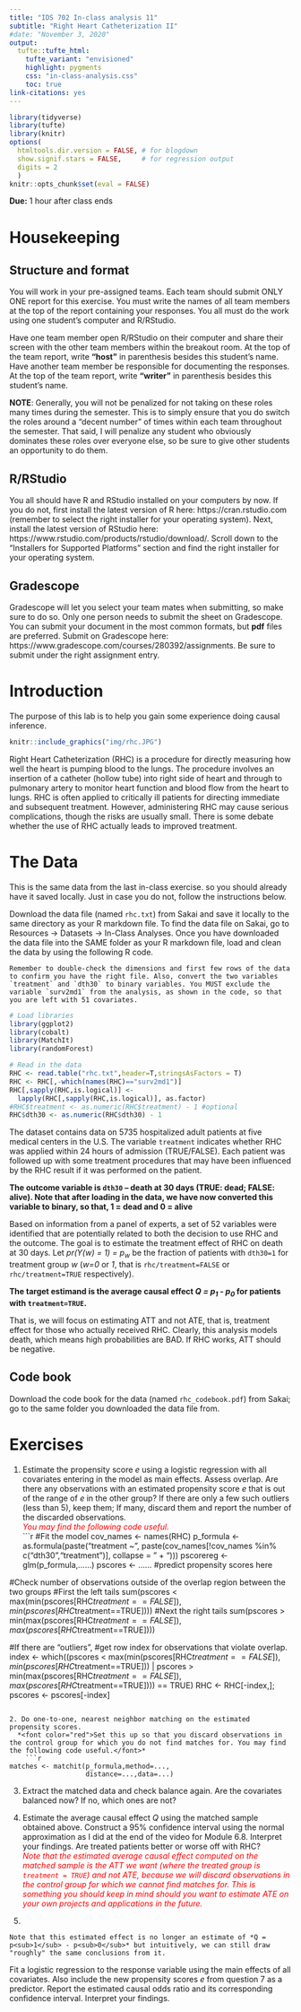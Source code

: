 ```yaml
---
title: "IDS 702 In-class analysis 11"
subtitle: "Right Heart Catheterization II"
#date: "November 3, 2020"
output: 
  tufte::tufte_html:
    tufte_variant: "envisioned"
    highlight: pygments
    css: "in-class-analysis.css"
    toc: true
link-citations: yes
---
```


```r
library(tidyverse)
library(tufte)
library(knitr)
options(
  htmltools.dir.version = FALSE, # for blogdown
  show.signif.stars = FALSE,     # for regression output
  digits = 2
  )
knitr::opts_chunk$set(eval = FALSE)
```


**Due:** 1 hour after class ends


# Housekeeping
## Structure and format
You will work in your pre-assigned teams. Each team should submit ONLY ONE report for this exercise. You must write the names of all team members at the top of the report containing your responses. You all must do the work using one student's computer and R/RStudio. 

Have one team member open R/RStudio on their computer and share their screen with the other team members within the breakout room. At the top of the team report, write **"host"** in parenthesis besides this student's name. Have another team member be responsible for documenting the responses. At the top of the team report, write **"writer"** in parenthesis besides this student's name. 

**NOTE**: Generally, you will not be penalized for not taking on these roles many times during the semester. This is to simply ensure that you do switch the roles around a "decent number" of times within each team throughout the semester. That said, I will penalize any student who obviously dominates these roles over everyone else, so be sure to give other students an opportunity to do them.

## R/RStudio
You all should have R and RStudio installed on your computers by now. If you do not, first install the latest version of R here: https://cran.rstudio.com (remember to select the right installer for your operating system). Next, install the latest version of RStudio here: https://www.rstudio.com/products/rstudio/download/. Scroll down to the "Installers for Supported Platforms" section and find the right installer for your operating system.


## Gradescope
Gradescope will let you select your team mates when submitting, so make sure to do so. Only one person needs to submit the sheet on Gradescope. You can submit your document in the most common formats, but **pdf** files are preferred. Submit on Gradescope here: https://www.gradescope.com/courses/280392/assignments. Be sure to submit under the right assignment entry.



# Introduction

The purpose of this lab is to help you gain some experience doing causal inference.

```r
knitr::include_graphics("img/rhc.JPG")
```

Right Heart Catheterization (RHC) is a procedure for directly measuring how well the heart is pumping blood to the lungs. The procedure involves an insertion of a catheter (hollow tube) into right side of heart and through to pulmonary artery to monitor heart function and blood flow from the heart to lungs. RHC is often applied to critically ill patients for directing immediate and subsequent treatment. However, administering RHC may cause serious complications, though the risks are usually small. There is some debate whether the use of RHC actually leads to improved treatment.


# The Data

This is the same data from the last in-class exercise. so you should already have it saved locally. Just in case you do not, follow the instructions below.

Download the data file (named `rhc.txt`) from Sakai and save it locally to the same directory as your R markdown file. To find the data file on Sakai, go to Resources $\rightarrow$ Datasets $\rightarrow$ In-Class Analyses. Once you have downloaded the data file into the SAME folder as your R markdown file, load and clean the data by using the following R code.

```marginfigure
Remember to double-check the dimensions and first few rows of the data to confirm you have the right file. Also, convert the two variables `treatment` and `dth30` to binary variables. You MUST exclude the variable `surv2md1` from the analysis, as shown in the code, so that you are left with 51 covariates.
```

```r
# Load libraries
library(ggplot2)
library(cobalt)
library(MatchIt)
library(randomForest)

# Read in the data
RHC <- read.table("rhc.txt",header=T,stringsAsFactors = T)
RHC <- RHC[,-which(names(RHC)=="surv2md1")]
RHC[,sapply(RHC,is.logical)] <- 
  lapply(RHC[,sapply(RHC,is.logical)], as.factor)
#RHC$treatment <- as.numeric(RHC$treatment) - 1 #optional
RHC$dth30 <- as.numeric(RHC$dth30) - 1
```

The dataset contains data on 5735 hospitalized adult patients at five medical centers in the U.S. The variable `treatment` indicates whether RHC was applied within 24 hours of admission (TRUE/FALSE). Each patient was followed up with some treatment procedures that may have been influenced by the RHC result if it was performed on the patient. 

**The outcome variable is `dth30` -- death at 30 days (TRUE: dead; FALSE: alive). Note that after loading in the data, we have now converted this variable to binary, so that, 1 = dead and 0 = alive**

Based on information from a panel of experts, a set of 52 variables were identified that are potentially related to both the decision to use RHC and the outcome. The goal is to estimate the treatment effect of RHC on death at 30 days. Let *pr(Y(w) = 1) = p<sub>w</sub>* be the fraction of patients with `dth30=1` for treatment group *w* (*w=0* or *1*, that is `rhc/treatment=FALSE` or `rhc/treatment=TRUE` respectively). 

**The target estimand is the average causal effect *Q = p<sub>1</sub> - p<sub>0</sub>* for patients with `treatment=TRUE`.**

That is, we will focus on estimating ATT and not ATE, that is, treatment effect for those who actually received RHC. Clearly, this analysis models death, which means high probabilities are BAD. If RHC works, ATT should be negative.

<!-- This data is based on the data analysis part of: https://stat.duke.edu/sites/stat.duke.edu/files/site-images/FYE13.pdf (the problem and data are actually slightly different). -->


## Code book  

Download the code book for the data (named `rhc_codebook.pdf`) from Sakai; go to the same folder you downloaded the data file from.


# Exercises

      
1. Estimate the propensity score *e* using a logistic regression with all covariates entering in the model as main effects. Assess overlap. Are there any observations with an estimated propensity score *e* that is out of the range of *e* in the other group? If there are only a few such outliers (less than 5), keep them; If many, discard them and report the number of the discarded observations.  
  *<font color="red">You may find the following code useful.</font>*  
    ```r
#Fit the model
cov_names <- names(RHC)
p_formula <- as.formula(paste("treatment ~",
                              paste(cov_names[!cov_names %in% c("dth30","treatment")],
                                    collapse = " + ")))
pscorereg <- glm(p_formula,......)
pscores <- ...... #predict propensity scores here

#Check number of observations outside of the overlap region between the two groups
#First the left tails
sum(pscores < max(min(pscores[RHC$treatment==FALSE]),
                  min(pscores[RHC$treatment==TRUE])))
#Next the right tails
sum(pscores > min(max(pscores[RHC$treatment==FALSE]),
                  max(pscores[RHC$treatment==TRUE])))

#If there are "outliers",
#get row index for observations that violate overlap.
index <- which((pscores < max(min(pscores[RHC$treatment==FALSE]),
                             min(pscores[RHC$treatment==TRUE])) |
             pscores > min(max(pscores[RHC$treatment==FALSE]),
                               max(pscores[RHC$treatment==TRUE]))) == TRUE)
RHC <- RHC[-index,]; pscores <- pscores[-index]
```

2. Do one-to-one, nearest neighbor matching on the estimated propensity scores.  
  *<font color="red">Set this up so that you discard observations in the control group for which you do not find matches for. You may find the following code useful.</font>*  
    ```r
matches <- matchit(p_formula,method=...,
                   distance=...,data=...)
```

3. Extract the matched data and check balance again. Are the covariates balanced now? If no, which ones are not?

4. Estimate the average causal effect $Q$ using the matched sample obtained above. Construct a 95% confidence interval using the normal approximation as I did at the end of the video for Module 6.8. Interpret your findings. Are treated patients better or worse off with RHC?  
  *<font color="red">Note that the estimated average causal effect computed on the matched sample is the ATT we want (where the treated group is `treatment = TRUE`) and not ATE, because we will discard observations in the control group for which we cannot find matches for. This is something you should keep in mind should you want to estimate ATE on your own projects and applications in the future.</font>*

5.
```marginfigure
Note that this estimated effect is no longer an estimate of *Q = p<sub>1</sub> - p<sub>0</sub>* but intuitively, we can still draw "roughly" the same conclusions from it.
```
Fit a logistic regression to the response variable using the main effects of all covariates. Also include the new propensity scores *e* from question 7 as a predictor. Report the estimated causal odds ratio and its corresponding confidence interval. Interpret your findings.




<!-- # Acknowledgement -->

<!-- This exercise is based on ideas proposed by [Sam Voisin](https://stat.duke.edu/people/sam-voisin). -->




